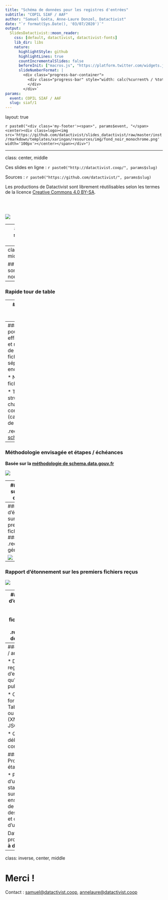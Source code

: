 ---
title: "Schéma de données pour les registres d'entrées"
subtitle: "COPIL SIAF / AAF"
author: "Samuel Goëta, Anne-Laure Donzel, Datactivist"
date: "`r format(Sys.Date(), '03/07/2020')`"
output:
  SlidesDatactivist::moon_reader:
    css: [default, datactivist, datactivist-fonts]
    lib_dir: libs
    nature:
      highlightStyle: github
      highlightLines: true
      countIncrementalSlides: false
      beforeInit: ["macros.js", "https://platform.twitter.com/widgets.js"]
      slideNumberFormat: |
        <div class="progress-bar-container">
          <div class="progress-bar" style="width: calc(%current% / %total% * 100%);">
          </div>
        </div>`
params:
  event: COPIL SIAF / AAF
  slug: siaf/1
---

layout: true

<style>
.remark-slide-number {
  position: inherit;
}

.remark-slide-number .progress-bar-container {
  position: absolute;
  bottom: 0;
  height: 4px;
  display: block;
  left: 0;
  right: 0;
}

.remark-slide-number .progress-bar {
  height: 100%;
  background-color: #e95459;
}

</style>


`r paste0("<div class='my-footer'><span>", params$event, "</span> <center><div class=logo><img src='https://github.com/datactivist/slides_datactivist/raw/master/inst/rmarkdown/templates/xaringan/resources/img/fond_noir_monochrome.png' width='100px'></center></span></div>")` 


---

class: center, middle

Ces slides en ligne : `r paste0("http://datactivist.coop/", params$slug)`

Sources : `r paste0("https://github.com/datactivist/", params$slug)`


Les productions de Datactivist sont librement réutilisables selon les termes de la licence [Creative Commons 4.0 BY-SA](https://creativecommons.org/licenses/by-sa/4.0/legalcode.fr).

<BR>
<BR>

![](https://mirrors.creativecommons.org/presskit/buttons/88x31/png/by-sa.png)


---
### Qui sommes nous ?

Datactivist est un .red[**pure player de l’open data**] créé en 2016, par Samuel Goëta et Joël Gombin. Se positionnant sur .red[**toutes les étapes du travail d’ouverture des données**], Datactivist travaille tant avec les producteurs de données qu’avec les réutilisateurs dans ses activités :

- Conseil sur les .red[**stratégies d’ouverture de données**] : nous aidons les organisations dans la conception et la mise en œuvre de leur stratégie d’ouverture de données.


- .red[**Accompagnement dans la réutilisation de données ouvertes**] : nous aidons les organisations à utiliser les données au quotidien. 

- .red[**Sensibilisation et formation à la donnée**] : nous formons à la culture générale des données, nous enseignons les grands principes et bonnes pratiques de l'open data et nous introduisons à la data science. 

- .red[**Médiation de données**] : nous organisons des hackathons, des open data camps, des expéditions de données...

???

La médiation de données est aussi fondamentalement une animation de communauté(s). 

---
class:inverse, middle,center


## Qui sommes nous ? 

--

### Rapide tour de table

---
### Rappel de la demande et objectifs

* Définir un schéma de données pour la publication en open data des registres d'entrées

* Réfléchir aux utilisations et visualisations possibles

.red[**Pourquoi réaliser un standard ?**]

* Permet de mieux documenter les jeux de données

* Permet d'harmoniser les jeux de données

* Permet de faciliter l'exploitation des jeux de données (agrégation, consolidation, traitements automatisés)

---
### Préconisations pour un schéma efficace
* Définition et respect de règles de formatage des fichiers (format, séparateur, encodage)

* Nommage des fichiers normalisés

* Travail sur la structures des champs (nom) et le contenu des champs (cardinalité et type de contenu)

.red[[**Exemple** sur schema.data.gouv.fr](https://schema.data.gouv.fr/metis-reseaux/infos-travaux/latest.html)] 


---
### Méthodologie envisagée et étapes / échéances

**Basée sur la [méthodologie de schema.data.gouv.fr](https://guides.etalab.gouv.fr/producteurs-schemas/#a-qui-s-adresse-ce-guide)**

![](etape.png)

---
### Atelier sur les cas d'usages

![](Cas_d'usage.png)
---
### Rapport d'étonnement sur les premiers fichiers reçus
### .red[Analyse générale]

![](bilan_etonnement1.png)
---
### Rapport d'étonnement sur les premiers fichiers reçus

[![](airtable.png)](https://airtable.com/shreFmJJ97QRDYmKf)

---
### Rapport d'étonnement sur les premiers fichiers reçus
### .red[Analyse des fichiers]

* Peu d'usage de nomenclature

* Problématique des dates

* Une centaine de champs différents...mais des grandes familles qui se dégagent

* La plupart des champs sont des champs textuels

---
### Questions / arbitrages

* Définir le registre d'entrée tel qu'il doit être publié

* Choix du format ? Tabulaire (csv) ou relationnel (XML ou JSON) ?

* Quand débuter la concertation ? 

### Prochaines étapes

* Présentation d'une v0.1 du standard fondé sur les enseignements de l'analyse des données et des cas d'usage

Date du prochain copil **à définir**
---
class: inverse, center, middle

# Merci !

Contact : [samuel@datactivist.coop](mailto:samuel@datactivist.coop), [annelaure@datactivist.coop](mailto:annelaure@datactivist.coop)


